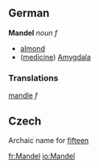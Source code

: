 ==German==

'''Mandel''' ''noun f''
* [[almond]]
* ([[medicine]]) [[Amygdala]]
===Translations===
{{cs}} [[mandle]] ''f''

==Czech==
Archaic name for [[fifteen]]

[[fr:Mandel]]
[[io:Mandel]]